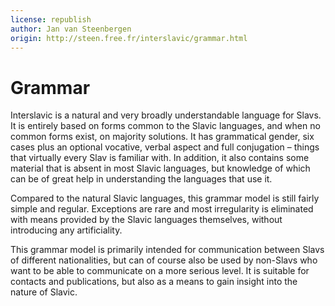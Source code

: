 ```yaml
---
license: republish
author: Jan van Steenbergen
origin: http://steen.free.fr/interslavic/grammar.html
---
```



# Grammar

Interslavic is a natural and very broadly understandable language for Slavs. It is entirely based on forms common to the Slavic languages, and when no common forms exist, on majority solutions. It has grammatical gender, six cases plus an optional vocative, verbal aspect and full conjugation – things that virtually every Slav is familiar with. In addition, it also contains some material that is absent in most Slavic languages, but knowledge of which can be of great help in understanding the languages that use it.

Compared to the natural Slavic languages, this grammar model is still fairly simple and regular. Exceptions are rare and most irregularity is eliminated with means provided by the Slavic languages themselves, without introducing any artificiality.

This grammar model is primarily intended for communication between Slavs of different nationalities, but can of course also be used by non-Slavs who want to be able to communicate on a more serious level. It is suitable for contacts and publications, but also as a means to gain insight into the nature of Slavic.

<DocCardList />
